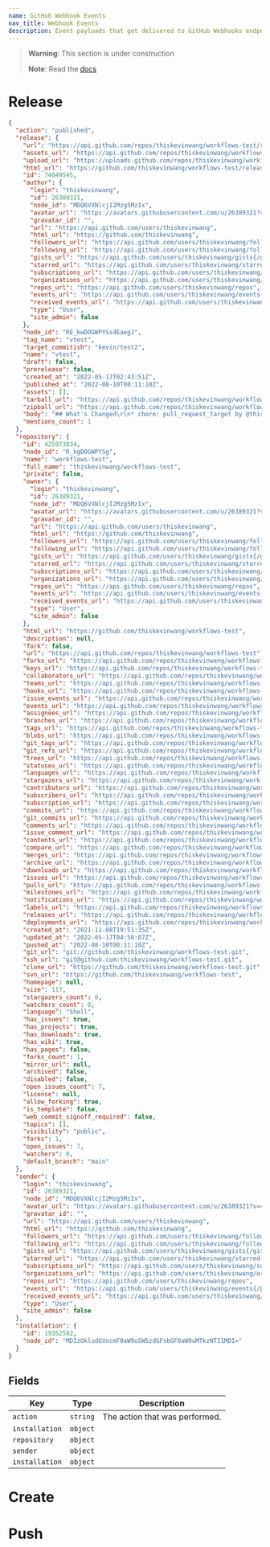 ```yaml
---
name: GitHub Webhook Events
nav_title: Webhook Events
description: Event payloads that get delivered to GitHub Webhooks endpoints
---
```


> **Warning**: This section is under construction
>
> **Note**: Read the [docs](https://docs.github.com/en/developers/webhooks-and-events/webhooks/webhook-events-and-payloads)

# Release

```json showLineNumbers
{
  "action": "published",
  "release": {
    "url": "https://api.github.com/repos/thiskevinwang/workflows-test/releases/74049545",
    "assets_url": "https://api.github.com/repos/thiskevinwang/workflows-test/releases/74049545/assets",
    "upload_url": "https://uploads.github.com/repos/thiskevinwang/workflows-test/releases/74049545/assets{?name,label}",
    "html_url": "https://github.com/thiskevinwang/workflows-test/releases/tag/vtest",
    "id": 74049545,
    "author": {
      "login": "thiskevinwang",
      "id": 26389321,
      "node_id": "MDQ6VXNlcjI2Mzg5MzIx",
      "avatar_url": "https://avatars.githubusercontent.com/u/26389321?v=4",
      "gravatar_id": "",
      "url": "https://api.github.com/users/thiskevinwang",
      "html_url": "https://github.com/thiskevinwang",
      "followers_url": "https://api.github.com/users/thiskevinwang/followers",
      "following_url": "https://api.github.com/users/thiskevinwang/following{/other_user}",
      "gists_url": "https://api.github.com/users/thiskevinwang/gists{/gist_id}",
      "starred_url": "https://api.github.com/users/thiskevinwang/starred{/owner}{/repo}",
      "subscriptions_url": "https://api.github.com/users/thiskevinwang/subscriptions",
      "organizations_url": "https://api.github.com/users/thiskevinwang/orgs",
      "repos_url": "https://api.github.com/users/thiskevinwang/repos",
      "events_url": "https://api.github.com/users/thiskevinwang/events{/privacy}",
      "received_events_url": "https://api.github.com/users/thiskevinwang/received_events",
      "type": "User",
      "site_admin": false
    },
    "node_id": "RE_kwDOGWPYSs4EaegJ",
    "tag_name": "vtest",
    "target_commitish": "kevin/test2",
    "name": "vtest",
    "draft": false,
    "prerelease": false,
    "created_at": "2022-05-17T02:43:51Z",
    "published_at": "2022-08-10T00:11:10Z",
    "assets": [],
    "tarball_url": "https://api.github.com/repos/thiskevinwang/workflows-test/tarball/vtest",
    "zipball_url": "https://api.github.com/repos/thiskevinwang/workflows-test/zipball/vtest",
    "body": "## What's Changed\r\n* chore: pull_request_target by @thiskevinwang in https://github.com/thiskevinwang/workflows-test/pull/11\r\n* test by @thiskevinwang in https://github.com/thiskevinwang/workflows-test/pull/12\r\n\r\n\r\n**Full Changelog**: https://github.com/thiskevinwang/workflows-test/compare/v0.1.21...vtest",
    "mentions_count": 1
  },
  "repository": {
    "id": 425973834,
    "node_id": "R_kgDOGWPYSg",
    "name": "workflows-test",
    "full_name": "thiskevinwang/workflows-test",
    "private": false,
    "owner": {
      "login": "thiskevinwang",
      "id": 26389321,
      "node_id": "MDQ6VXNlcjI2Mzg5MzIx",
      "avatar_url": "https://avatars.githubusercontent.com/u/26389321?v=4",
      "gravatar_id": "",
      "url": "https://api.github.com/users/thiskevinwang",
      "html_url": "https://github.com/thiskevinwang",
      "followers_url": "https://api.github.com/users/thiskevinwang/followers",
      "following_url": "https://api.github.com/users/thiskevinwang/following{/other_user}",
      "gists_url": "https://api.github.com/users/thiskevinwang/gists{/gist_id}",
      "starred_url": "https://api.github.com/users/thiskevinwang/starred{/owner}{/repo}",
      "subscriptions_url": "https://api.github.com/users/thiskevinwang/subscriptions",
      "organizations_url": "https://api.github.com/users/thiskevinwang/orgs",
      "repos_url": "https://api.github.com/users/thiskevinwang/repos",
      "events_url": "https://api.github.com/users/thiskevinwang/events{/privacy}",
      "received_events_url": "https://api.github.com/users/thiskevinwang/received_events",
      "type": "User",
      "site_admin": false
    },
    "html_url": "https://github.com/thiskevinwang/workflows-test",
    "description": null,
    "fork": false,
    "url": "https://api.github.com/repos/thiskevinwang/workflows-test",
    "forks_url": "https://api.github.com/repos/thiskevinwang/workflows-test/forks",
    "keys_url": "https://api.github.com/repos/thiskevinwang/workflows-test/keys{/key_id}",
    "collaborators_url": "https://api.github.com/repos/thiskevinwang/workflows-test/collaborators{/collaborator}",
    "teams_url": "https://api.github.com/repos/thiskevinwang/workflows-test/teams",
    "hooks_url": "https://api.github.com/repos/thiskevinwang/workflows-test/hooks",
    "issue_events_url": "https://api.github.com/repos/thiskevinwang/workflows-test/issues/events{/number}",
    "events_url": "https://api.github.com/repos/thiskevinwang/workflows-test/events",
    "assignees_url": "https://api.github.com/repos/thiskevinwang/workflows-test/assignees{/user}",
    "branches_url": "https://api.github.com/repos/thiskevinwang/workflows-test/branches{/branch}",
    "tags_url": "https://api.github.com/repos/thiskevinwang/workflows-test/tags",
    "blobs_url": "https://api.github.com/repos/thiskevinwang/workflows-test/git/blobs{/sha}",
    "git_tags_url": "https://api.github.com/repos/thiskevinwang/workflows-test/git/tags{/sha}",
    "git_refs_url": "https://api.github.com/repos/thiskevinwang/workflows-test/git/refs{/sha}",
    "trees_url": "https://api.github.com/repos/thiskevinwang/workflows-test/git/trees{/sha}",
    "statuses_url": "https://api.github.com/repos/thiskevinwang/workflows-test/statuses/{sha}",
    "languages_url": "https://api.github.com/repos/thiskevinwang/workflows-test/languages",
    "stargazers_url": "https://api.github.com/repos/thiskevinwang/workflows-test/stargazers",
    "contributors_url": "https://api.github.com/repos/thiskevinwang/workflows-test/contributors",
    "subscribers_url": "https://api.github.com/repos/thiskevinwang/workflows-test/subscribers",
    "subscription_url": "https://api.github.com/repos/thiskevinwang/workflows-test/subscription",
    "commits_url": "https://api.github.com/repos/thiskevinwang/workflows-test/commits{/sha}",
    "git_commits_url": "https://api.github.com/repos/thiskevinwang/workflows-test/git/commits{/sha}",
    "comments_url": "https://api.github.com/repos/thiskevinwang/workflows-test/comments{/number}",
    "issue_comment_url": "https://api.github.com/repos/thiskevinwang/workflows-test/issues/comments{/number}",
    "contents_url": "https://api.github.com/repos/thiskevinwang/workflows-test/contents/{+path}",
    "compare_url": "https://api.github.com/repos/thiskevinwang/workflows-test/compare/{base}...{head}",
    "merges_url": "https://api.github.com/repos/thiskevinwang/workflows-test/merges",
    "archive_url": "https://api.github.com/repos/thiskevinwang/workflows-test/{archive_format}{/ref}",
    "downloads_url": "https://api.github.com/repos/thiskevinwang/workflows-test/downloads",
    "issues_url": "https://api.github.com/repos/thiskevinwang/workflows-test/issues{/number}",
    "pulls_url": "https://api.github.com/repos/thiskevinwang/workflows-test/pulls{/number}",
    "milestones_url": "https://api.github.com/repos/thiskevinwang/workflows-test/milestones{/number}",
    "notifications_url": "https://api.github.com/repos/thiskevinwang/workflows-test/notifications{?since,all,participating}",
    "labels_url": "https://api.github.com/repos/thiskevinwang/workflows-test/labels{/name}",
    "releases_url": "https://api.github.com/repos/thiskevinwang/workflows-test/releases{/id}",
    "deployments_url": "https://api.github.com/repos/thiskevinwang/workflows-test/deployments",
    "created_at": "2021-11-08T19:51:35Z",
    "updated_at": "2022-05-17T04:50:07Z",
    "pushed_at": "2022-08-10T00:11:10Z",
    "git_url": "git://github.com/thiskevinwang/workflows-test.git",
    "ssh_url": "git@github.com:thiskevinwang/workflows-test.git",
    "clone_url": "https://github.com/thiskevinwang/workflows-test.git",
    "svn_url": "https://github.com/thiskevinwang/workflows-test",
    "homepage": null,
    "size": 117,
    "stargazers_count": 0,
    "watchers_count": 0,
    "language": "Shell",
    "has_issues": true,
    "has_projects": true,
    "has_downloads": true,
    "has_wiki": true,
    "has_pages": false,
    "forks_count": 1,
    "mirror_url": null,
    "archived": false,
    "disabled": false,
    "open_issues_count": 7,
    "license": null,
    "allow_forking": true,
    "is_template": false,
    "web_commit_signoff_required": false,
    "topics": [],
    "visibility": "public",
    "forks": 1,
    "open_issues": 7,
    "watchers": 0,
    "default_branch": "main"
  },
  "sender": {
    "login": "thiskevinwang",
    "id": 26389321,
    "node_id": "MDQ6VXNlcjI2Mzg5MzIx",
    "avatar_url": "https://avatars.githubusercontent.com/u/26389321?v=4",
    "gravatar_id": "",
    "url": "https://api.github.com/users/thiskevinwang",
    "html_url": "https://github.com/thiskevinwang",
    "followers_url": "https://api.github.com/users/thiskevinwang/followers",
    "following_url": "https://api.github.com/users/thiskevinwang/following{/other_user}",
    "gists_url": "https://api.github.com/users/thiskevinwang/gists{/gist_id}",
    "starred_url": "https://api.github.com/users/thiskevinwang/starred{/owner}{/repo}",
    "subscriptions_url": "https://api.github.com/users/thiskevinwang/subscriptions",
    "organizations_url": "https://api.github.com/users/thiskevinwang/orgs",
    "repos_url": "https://api.github.com/users/thiskevinwang/repos",
    "events_url": "https://api.github.com/users/thiskevinwang/events{/privacy}",
    "received_events_url": "https://api.github.com/users/thiskevinwang/received_events",
    "type": "User",
    "site_admin": false
  },
  "installation": {
    "id": 19352502,
    "node_id": "MDIzOkludGVncmF0aW9uSW5zdGFsbGF0aW9uMTkzNTI1MDI="
  }
}
```

## Fields

| Key            | Type     | Description                    |
| -------------- | -------- | ------------------------------ |
| `action`       | `string` | The action that was performed. |
| `installation` | `object` |                                |
| `repository`   | `object` |                                |
| `sender`       | `object` |                                |
| `installation` | `object` |

# Create

# Push
